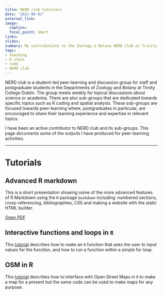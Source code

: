 ```yaml
---
title: NERD club tutorials
date: "2021-06-01"
external_link:
image:
  caption: 
  focal_point: Smart
links: 
slides: 
summary: My contributions to the Zoology & Botany NERD Club at Trinity College Dublin
tags:
- teaching
- R stats
- code
- NERD club
---
```


NERD club is a student-led peer-learning and discussion group for staff and postgraduate students in the Departments of Zoology and Botany at Trinity College Dublin. The group meets weekly for topical discussions about science or academia. There are also sub-groups that are dedicated towards specific topics such as R coding and spatial analysis. These sub-groups are focused towards peer-learning where, postgraduates in particular, are encouraged to share their learning experience and expertise in relevant topics. 

I have been an active contributor to NERD club and its sub-groups. This page documents some of the outputs I have produced for peer-learning activities.

***

# Tutorials

## Advanced R markdown
This is a short presentation showing some of the more advanced features of R Markdown using the `R` package `bookdown` including: numbered sections, cross-referencing, bibliographies, CSS and making a website with the static HTML builder.

[Open PDF](/files/24March2021_Advanced_R_Markdown.pdf)

## Interactive functions and loops in `R`
This [tutorial](/post/2021-06-01-r-function-loops/) describes how to make an `R` function that asks the user to input values for the function, and how to run a function within a simple for loop.

## OSM in R
This [tutorial](/post/2021-07-01-OSM-in-R/) describes how to interface with Open Street Maps in `R` to make a map for a present but the same code can be used to make maps for any purpose.



